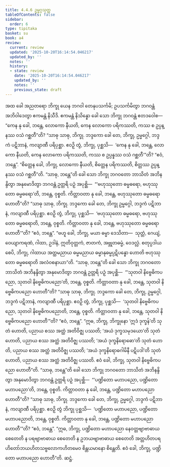 ```yaml
---
title: 4.4.6 ဥမ္မဂ္ဂသုတ္တ
tableOfContents: false
sidebar:
  order: 6
type: tipitaka
basket: su
book: a4
review:
  current: review
  updated: '2025-10-20T16:14:54.046217'
  updated_by: ''
  notes: ''
  history:
  - state: review
    date: '2025-10-20T16:14:54.046217'
    updated_by: ''
    notes: ''
    previous_state: draft
---
```



<DynamicBreadcrumb />


<ReviewStatus review={frontmatter.review} showDetails={true} />

<HypothesisAnnotation frontmatter={frontmatter} />

<Division number="186" book="a4" e="ch" v="15" p="497">

<Paragraph number="1137" book="a4">
အထ ခေါ အညတရော ဘိက္ခု ယေန ဘဂဝါ တေနုပသင်္ကမိ; ဥပသင်္ကမိတွာ ဘဂဝန္တံ အဘိဝါဒေတွာ ဧကမန္တံ နိသီဒိ. ဧကမန္တံ နိသိန္နော ခေါ သော ဘိက္ခု ဘဂဝန္တံ ဧတဒဝေါစ—  “ကေန နု ခေါ, ဘန္တေ, လောကော နီယတိ, ကေန လောကော ပရိကဿတိ, ကဿ စ ဥပ္ပန္နဿ ဝသံ ဂစ္ဆတီ”တိ?
</Paragraph>

<Paragraph number="1138" book="a4">
“သာဓု သာဓု, ဘိက္ခု. ဘဒ္ဒကော ခေါ တေ, ဘိက္ခု, ဥမ္မဂ္ဂေါ, ဘဒ္ဒကံ ပဋိဘာနံ, ကလျာဏီ ပရိပုစ္ဆာ. ဧဝဉှိ တွံ, ဘိက္ခု, ပုစ္ဆသိ—  ‘ကေန နု ခေါ, ဘန္တေ, လောကော နီယတိ, ကေန လောကော ပရိကဿတိ, ကဿ စ ဥပ္ပန္နဿ ဝသံ ဂစ္ဆတီ’”တိ? “ဧဝံ, ဘန္တေ”. “စိတ္တေန ခေါ, ဘိက္ခု, လောကော နီယတိ, စိတ္တေန ပရိကဿတိ, စိတ္တဿ ဥပ္ပန္နဿ ဝသံ ဂစ္ဆတီ”တိ.
</Paragraph>

<Paragraph number="1139" book="a4">
“သာဓု, ဘန္တေ”တိ ခေါ သော ဘိက္ခု ဘဂဝတော ဘာသိတံ အဘိနန္ဒိတွာ အနုမောဒိတွာ ဘဂဝန္တံ ဥတ္တရိ ပဉှံ အပုစ္ဆိ—  “‘ဗဟုဿုတော ဓမ္မဓရော, ဗဟုဿုတော ဓမ္မဓရော’တိ, ဘန္တေ, ဝုစ္စတိ. ကိတ္တာဝတာ နု ခေါ, ဘန္တေ, ဗဟုဿုတော ဓမ္မဓရော ဟောတီ”တိ?
</Paragraph>

<Paragraph number="1140" book="a4">
“သာဓု သာဓု, ဘိက္ခု. ဘဒ္ဒကော ခေါ တေ, ဘိက္ခု ဥမ္မဂ္ဂေါ, ဘဒ္ဒကံ ပဋိဘာနံ, ကလျာဏီ ပရိပုစ္ဆာ. ဧဝဉှိ တွံ, ဘိက္ခု, ပုစ္ဆသိ—  ‘ဗဟုဿုတော ဓမ္မဓရော, ဗဟုဿုတော ဓမ္မဓရောတိ, ဘန္တေ, ဝုစ္စတိ. ကိတ္တာဝတာ နု ခေါ, ဘန္တေ, ဗဟုဿုတော ဓမ္မဓရော ဟောတီ’”တိ? “ဧဝံ, ဘန္တေ”. “ဗဟူ ခေါ, ဘိက္ခု, မယာ ဓမ္မာ ဒေသိတာ—  သုတ္တံ, ဂေယျံ, ဝေယျာကရဏံ, ဂါထာ, ဥဒါနံ, ဣတိဝုတ္တကံ, ဇာတကံ, အဗ္ဘုတဓမ္မံ, ဝေဒလ္လံ. စတုပ္ပဒါယ စေပိ, ဘိက္ခု, ဂါထာယ အတ္ထမညာယ ဓမ္မမညာယ ဓမ္မာနုဓမ္မပ္ပဋိပန္နော ဟောတိ ဗဟုဿုတော ဓမ္မဓရောတိ အလံဝစနာယာ”တိ.
</Paragraph>

<Paragraph number="1141" book="a4">
“သာဓု, ဘန္တေ”တိ ခေါ သော ဘိက္ခု ဘဂဝတော ဘာသိတံ အဘိနန္ဒိတွာ အနုမောဒိတွာ ဘဂဝန္တံ ဥတ္တရိ ပဉှံ အပုစ္ဆိ—  “‘သုတဝါ နိဗ္ဗေဓိကပညော, သုတဝါ နိဗ္ဗေဓိကပညော’တိ, ဘန္တေ, ဝုစ္စတိ. ကိတ္တာဝတာ နု ခေါ, ဘန္တေ, သုတဝါ နိဗ္ဗေဓိကပညော ဟောတီ”တိ?
</Paragraph>

<Paragraph number="1142" book="a4">
“သာဓု သာဓု, ဘိက္ခု. ဘဒ္ဒကော ခေါ တေ, ဘိက္ခု, ဥမ္မဂ္ဂေါ, ဘဒ္ဒကံ ပဋိဘာနံ, ကလျာဏီ ပရိပုစ္ဆာ. ဧဝဉှိ တွံ, ဘိက္ခု, ပုစ္ဆသိ—  ‘သုတဝါ နိဗ္ဗေဓိကပညော, သုတဝါ နိဗ္ဗေဓိကပညောတိ, ဘန္တေ, ဝုစ္စတိ. ကိတ္တာဝတာ နု ခေါ, ဘန္တေ, သုတဝါ နိဗ္ဗေဓိကပညော ဟောတီ’”တိ? “ဧဝံ, ဘန္တေ”. “ဣဓ, ဘိက္ခု, ဘိက္ခုနော ‘ဣဒံ ဒုက္ခန်’တိ သုတံ ဟောတိ, ပညာယ စဿ အတ္ထံ အတိဝိဇ္ဈ ပဿတိ; ‘အယံ ဒုက္ခသမုဒယော’တိ သုတံ ဟောတိ, ပညာယ စဿ အတ္ထံ အတိဝိဇ္ဈ ပဿတိ; ‘အယံ ဒုက္ခနိရောဓော’တိ သုတံ ဟောတိ, ပညာယ စဿ အတ္ထံ အတိဝိဇ္ဈ ပဿတိ; ‘အယံ ဒုက္ခနိရောဓဂါမိနီ ပဋိပဒါ’တိ သုတံ ဟောတိ, ပညာယ စဿ အတ္ထံ အတိဝိဇ္ဈ ပဿတိ. ဧဝံ ခေါ, ဘိက္ခု, သုတဝါ နိဗ္ဗေဓိကပညော ဟောတီ”တိ.
</Paragraph>

<Paragraph number="1143" book="a4">
“သာဓု, ဘန္တေ”တိ ခေါ သော ဘိက္ခု ဘဂဝတော ဘာသိတံ အဘိနန္ဒိတွာ အနုမောဒိတွာ ဘဂဝန္တံ ဥတ္တရိ ပဉှံ အပုစ္ဆိ—  “‘ပဏ္ဍိတော မဟာပညော, ပဏ္ဍိတော မဟာပညော’တိ, ဘန္တေ, ဝုစ္စတိ. ကိတ္တာဝတာ နု ခေါ, ဘန္တေ, ပဏ္ဍိတော မဟာပညော ဟောတီ”တိ?
</Paragraph>

<Paragraph number="1144" book="a4">
“သာဓု သာဓု, ဘိက္ခု. ဘဒ္ဒကော ခေါ တေ, ဘိက္ခု, ဥမ္မဂ္ဂေါ, ဘဒ္ဒကံ ပဋိဘာနံ, ကလျာဏီ ပရိပုစ္ဆာ. ဧဝဉှိ တွံ ဘိက္ခု ပုစ္ဆသိ—  ‘ပဏ္ဍိတော မဟာပညော, ပဏ္ဍိတော မဟာပညောတိ, ဘန္တေ, ဝုစ္စတိ. ကိတ္တာဝတာ နု ခေါ, ဘန္တေ, ပဏ္ဍိတော မဟာပညော ဟောတီ’”တိ? “ဧဝံ, ဘန္တေ”. “ဣဓ, ဘိက္ခု, ပဏ္ဍိတော မဟာပညော နေဝတ္တဗျာဗာဓာယ စေတေတိ န ပရဗျာဗာဓာယ စေတေတိ န ဥဘယဗျာဗာဓာယ စေတေတိ အတ္တဟိတပရဟိတော်ဘယဟိတသဗ္ဗလောကဟိတမေဝ စိန္တယမာနော စိန္တေတိ. ဧဝံ ခေါ, ဘိက္ခု, ပဏ္ဍိတော မဟာပညော ဟောတီ”တိ.

</Paragraph>
</Division>

<Paragraph number="1145" type="center" book="a4">
ဆဋ္ဌံ.
</Paragraph>
